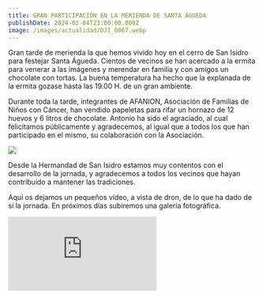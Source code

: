 ```yaml
---
title: GRAN PARTICIPACIÓN EN LA MERIENDA DE SANTA ÁGUEDA
publishDate: 2024-02-04T23:00:00.000Z
image: /images/actualidad/DJI_0067.webp
---
```


Gran tarde de merienda la que hemos vivido hoy en el cerro de San Isidro para festejar Santa Águeda. Cientos de vecinos se han acercado a la ermita para venerar a las imágenes y merendar en familia y con amigos un chocolate con tortas. La buena temperatura ha hecho que la explanada de la ermita gozase hasta las 19.00 H. de un gran ambiente.

Durante toda la tarde, integrantes de AFANION, Asociación de Familias de Niños con Cáncer, han vendido papeletas para rifar un hornazo de 12 huevos y 6 litros de chocolate. Antonio ha sido el agraciado, al cual felicitamos públicamente y agradecemos, al igual que a todos los que han participado en el mismo, su colaboración con la Asociación.

![](/images/actualidad/422441082_715015497402345_6077901647928578348_n.webp)

Desde la Hermandad de San Isidro estamos muy contentos con el desarrollo de la jornada, y agradecemos a todos los vecinos que hayan contribuido a mantener las tradiciones.

Aquí os dejamos un pequeños vídeo, a vista de dron, de lo que ha dado de sí la jornada. En próximos días subiremos una galería fotográfica.

<div class="w-full h-96 relative">
  <iframe class="absolute top-0 left-0 w-full h-full" src="https://youtu.be/ZFlZz8Sa2yg?si=Tg8oJ0h6B_2THOqE" title="YouTube video player" frameborder="0" allow="accelerometer; autoplay; clipboard-write; encrypted-media; gyroscope; picture-in-picture; web-share" allowfullscreen />
</div>
